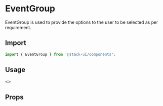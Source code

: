 
<Meta title="Components/EventGroup" />

<Story name="Import" />

# EventGroup

EventGroup is used to provide the options to the user to be selected as per requirement.

## Import  

```jsx
import { EventGroup } from '@stack-ui/components';
```

## Usage

<Preview>
  <Story name="Usage">
    <>
      <EventGroup /> 
    </>
  </Story>
</Preview>

<Story name="Props" />

## Props

<Props of={EventGroupTypes} />
